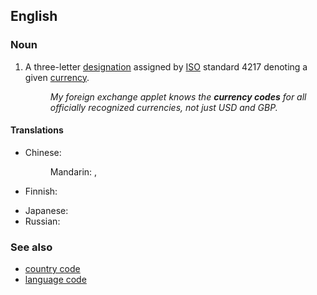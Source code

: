 ==English==

===Noun===
{{en-noun|head=[[currency]] [[code]]}}

# A three-letter [[designation]] assigned by [[ISO]] standard 4217 denoting a given [[currency]].
#: ''My foreign exchange applet knows the '''currency codes''' for all officially recognized currencies, not just USD and GBP.''

====Translations====
{{trans-top|designation denoting a currency}}
* Chinese:
*: Mandarin: {{t|zh|貨幣代碼|sc=Hani}}, {{t|zh|货币代码|tr=huòbì dàimǎ|sc=Hani}}
* Finnish: {{t-|fi|valuuttakoodi}}
{{trans-mid}}
* Japanese: {{t-|ja|通貨コード|tr=tsūka-kōdo|sc=Jpan}}
* Russian: {{t-|ru|код валюты|m|tr=kod valjúty|sc=Cyrl}}
{{trans-bottom}}

===See also===
* [[country code]]
* [[language code]]